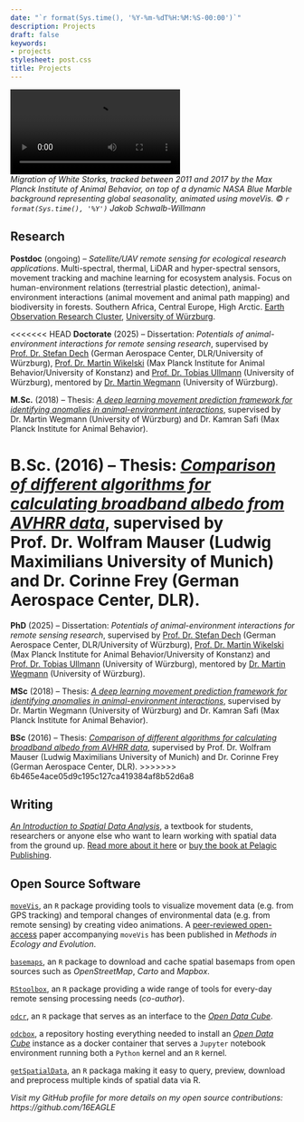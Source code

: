 ```yaml
---
date: "`r format(Sys.time(), '%Y-%m-%dT%H:%M:%S-00:00')`"
description: Projects
draft: false
keywords:
- projects
stylesheet: post.css
title: Projects
---
```


<video autoplay controls loop>
   <source src="/vid/projects.webm" type="video/webm">
   <source src="/vid/projects.mp4" type="video/mp4">
   <source src="/vid/projects.mov" type="video/mov">
</video>
<figcaption>*Migration of White Storks, tracked between 2011 and 2017 by the Max Planck Institute of Animal Behavior, on top of a dynamic NASA Blue Marble background representing global seasonality, animated using moveVis. © `r format(Sys.time(), '%Y')` Jakob Schwalb-Willmann*</figcaption>

## Research

**Postdoc** (ongoing) – *Satellite/UAV remote sensing for ecological research applications*. Multi-spectral, thermal, LiDAR and hyper-spectral sensors, movement tracking and machine learning for ecosystem analysis. Focus on human-environment relations (terrestrial plastic detection), animal-environment interactions (animal movement and animal path mapping) and biodiversity in forests. Southern Africa, Central Europe, High Arctic. [Earth Observation Research Cluster](https://www.geographie.uni-wuerzburg.de/en/earthobservation/), [University of Würzburg](https://www.uni-wuerzburg.de/en/).

<<<<<<< HEAD
**Doctorate** (2025) – Dissertation: *Potentials of animal-environment interactions for remote sensing research*, supervised by [Prof. Dr. Stefan Dech](https://www.geographie.uni-wuerzburg.de/en/earthobservation/staff/univ-prof-dr-stefan-dech/) (German Aerospace Center, DLR/University of Würzburg), [Prof. Dr. Martin Wikelski](https://www.mpg.de/307762/animal-behavior-wikelski) (Max Planck Institute for Animal Behavior/University of Konstanz) and [Prof. Dr. Tobias Ullmann](https://www.geographie.uni-wuerzburg.de/en/earthobservation/staff/prof-dr-tobias-ullmann/) (University of Würzburg), mentored by [Dr. Martin Wegmann](https://www.geographie.uni-wuerzburg.de/en/earthobservation/staff/dr-martin-wegmann/) (University of Würzburg).

**M.Sc.** (2018) – Thesis: *[A deep learning movement prediction framework for identifying anomalies in animal-environment interactions](https://elib.dlr.de/123853/)*, supervised by Dr. Martin Wegmann (University of Würzburg) and Dr. Kamran Safi (Max Planck Institute for Animal Behavior).

**B.Sc.** (2016) – Thesis: *[Comparison of different algorithms for calculating broadband albedo from AVHRR data](https://elib.dlr.de/107761/)*, supervised by Prof. Dr. Wolfram Mauser (Ludwig Maximilians University of Munich) and Dr. Corinne Frey (German Aerospace Center, DLR).
=======
**PhD** (2025) – Dissertation: *Potentials of animal-environment interactions for remote sensing research*, supervised by [Prof. Dr. Stefan Dech](https://www.geographie.uni-wuerzburg.de/en/earthobservation/staff/univ-prof-dr-stefan-dech/) (German Aerospace Center, DLR/University of Würzburg), [Prof. Dr. Martin Wikelski](https://www.mpg.de/307762/animal-behavior-wikelski) (Max Planck Institute for Animal Behavior/University of Konstanz) and [Prof. Dr. Tobias Ullmann](https://www.geographie.uni-wuerzburg.de/en/earthobservation/staff/prof-dr-tobias-ullmann/) (University of Würzburg), mentored by [Dr. Martin Wegmann](https://www.geographie.uni-wuerzburg.de/en/earthobservation/staff/dr-martin-wegmann/) (University of Würzburg).

**MSc** (2018) – Thesis: *[A deep learning movement prediction framework for identifying anomalies in animal-environment interactions](https://elib.dlr.de/123853/)*, supervised by Dr. Martin Wegmann (University of Würzburg) and Dr. Kamran Safi (Max Planck Institute for Animal Behavior).

**BSc** (2016) – Thesis: *[Comparison of different algorithms for calculating broadband albedo from AVHRR data](https://elib.dlr.de/107761/)*, supervised by Prof. Dr. Wolfram Mauser (Ludwig Maximilians University of Munich) and Dr. Corinne Frey (German Aerospace Center, DLR).
>>>>>>> 6b465e4ace05d9c195c127ca419384af8b52d6a8

## Writing

<a href="https://pelagicpublishing.com/products/an-introduction-to-spatial-data-analysis?variant=31129275498601" target="_blank">*An Introduction to Spatial Data Analysis*</a>, a textbook for students, researchers or anyone else who want to learn working with spatial data from the ground up. <a href="http://book.ecosens.org/gsbook/" target="_blank">Read more about it here</a> or <a href="https://pelagicpublishing.com/products/an-introduction-to-spatial-data-analysis?variant=31129275498601" target="_blank">buy the book at Pelagic Publishing</a>.

## Open Source Software

[`moveVis`](https://github.com/16EAGLE/moveVis), an `R` package providing tools to visualize movement data (e.g. from GPS tracking) and temporal changes of environmental data (e.g. from remote sensing) by creating video animations. A [peer-reviewed open-access](https://doi.org/10.1111/2041-210X.13374) paper accompanying `moveVis` has been published in *Methods in Ecology and Evolution*.

[`basemaps`](https://github.com/16EAGLE/basemaps), an `R` package to download and cache spatial basemaps from open sources such as *OpenStreetMap*, *Carto* and *Mapbox*.

[`RStoolbox`](https://github.com/bleutner/RStoolbox), an `R` package providing a wide range of tools for every-day remote sensing processing needs (*co-author*).

[`odcr`](https://github.com/eo2cube/odcr), an `R` package that serves as an interface to the [*Open Data Cube*](https://www.opendatacube.org/). 

[`odcbox`](https://github.com/eo2cube/odcbox), a repository hosting everything needed to install an [*Open Data Cube*](https://www.opendatacube.org/) instance as a docker container that serves a `Jupyter` notebook environment running both a `Python` kernel and an `R` kernel.

[`getSpatialData`](https://github.com/16EAGLE/getSpatialData), an `R` packaga making it easy to query, preview, download and preprocess multiple kinds of spatial data via R.

*Visit my GitHub profile for more details on my open source contributions: https://github.com/16EAGLE*

